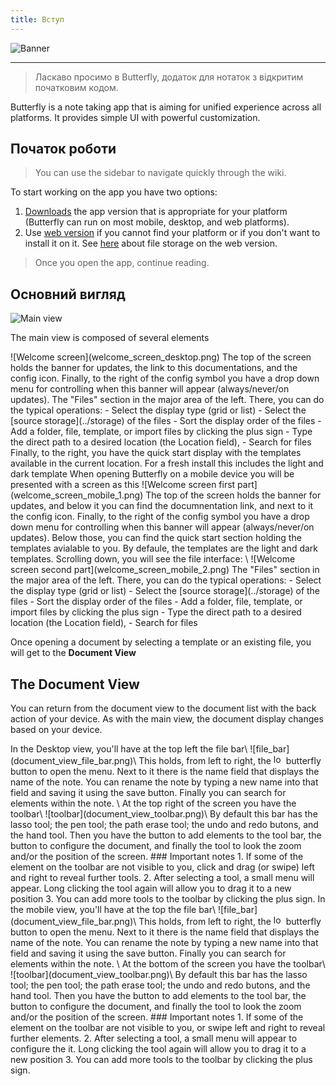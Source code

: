 ```yaml
---
title: Вступ
---
```



![Banner](/img/banner.png)

---

> Ласкаво просимо в Butterfly, додаток для нотаток з відкритим початковим кодом.

Butterfly is a note taking app that is aiming for unified experience across all platforms. It provides simple UI with powerful customization.

## Початок роботи

> You can use the sidebar to navigate quickly through the wiki.

To start working on the app you have two options:

1. [Downloads](/downloads) the app version that is appropriate for your platform (Butterfly can run on most mobile, desktop, and web platforms).
2. Use [web version](https://web.butterfly.linwood.dev) if you cannot find your platform or if you don't want to install it on it. See [here](storage#web) about file storage on the web version.

> Once you open the app, continue reading.

## Основний вигляд

![Main view](@assets/img/main.png)

The main view is composed of several elements

<Tabs syncKey="platform">
    <TabItem label="Desktop">
        ![Welcome screen](welcome_screen_desktop.png)
        The top of the screen holds the banner for updates, the link to this documentations, and the <Gear className="inline-icon"/> config icon. Finally, to the right of the <Gear className="inline-icon"/> config symbol you have a drop down menu for controlling when this banner will appear (always/never/on updates).
        The "Files" section in the major area of the left. There, you can do the typical operations:
        - Select the display type (grid or list)
        - Select the [source storage](../storage) of the files
        - Sort the display order of the files
        - Add a folder, file, template, or import files by clicking the <Plus className="inline-icon"/> plus sign
        - Type the direct path to a desired location (the Location field),
        - Search for files
        Finally, to the right, you have the quick start display with the templates available in the current location. For a fresh install this includes the light and dark template
    </TabItem>
    <TabItem label="Mobile">
        When opening Butterfly on a mobile device you will be presented with a screen as this
        ![Welcome screen first part](welcome_screen_mobile_1.png)
        The top of the screen holds the banner for updates, and below it you can find the documnentation link, and next to it the <Gear className="inline-icon"/> config icon. Finally, to the right of the <Gear className="inline-icon"/> config symbol you have a drop down menu for controlling when this banner will appear (always/never/on updates).
        Below those, you can find the quick start section holding the templates avialable to you. By defaule, the templates are the light and dark templates.
        Scrolling down, you will see the file interface:
        \
        ![Welcome screen second part](welcome_screen_mobile_2.png)  
        The "Files" section in the major area of the left. There, you can do the typical operations:
        - Select the display type (grid or list)
        - Select the [source storage](../storage) of the files
        - Sort the display order of the files
        - Add a folder, file, template, or import files by clicking the <Plus className="inline-icon"/> plus sign
        - Type the direct path to a desired location (the Location field),
        - Search for files
 </TabItem>
</Tabs>

Once opening a document by selecting a template or an existing file, you will get to the **Document View**

## The Document View

You can return from the document view to the document list with the back action of your device. As with the main view, the document display changes based on your device.

<Tabs syncKey="platform">
    <TabItem label="Desktop">
  In the Desktop view, you'll have at the top left the file bar\
  ![file_bar](document_view_file_bar.png)\
  This holds, from left to right, the <img alt="logo" src={logo.src} className="inline-icon" width="16"/> butterfly button to open the menu. Next to it there is the name field that displays the name of the note. You can rename the note by typing a new name into that field and saving it using the <FloppyDisk className="inline-icon"/> save button. Finally you can <MagnifyingGlass className="inline-icon"/> search for elements within the note.
  \
  At the top right of the screen you have the toolbar\
  ![toolbar](document_view_toolbar.png)\
  By default this bar has the <ScribbleLoop className="inline-icon"/> lasso tool; the <Pen className="inline-icon"/> pen tool; the <Path className="inline-icon"/> path erase tool; the <ArrowCounterClockwise className="inline-icon"/> undo and <ArrowClockwise className="inline-icon"/> redo butons, and the <Hand className="inline-icon"/> hand tool. Then you have the <Plus className="inline-icon"/> button to add elements to the tool bar, the <Wrench className="inline-icon"/> button to configure the document, and finally the <Lock className="inline-icon"/> tool to look the zoom and/or the position of the screen.
  ### Important notes
  1. If some of the element on the toolbar are not visible to you, click and drag (or swipe) left and right to reveal further tools.
  2. After selecting a tool, a small menu will appear. Long clicking the tool again will allow you to drag it to a new position
  3. You can add more tools to the toolbar by clicking the <Plus className="inline-icon"/> plus sign.
 </TabItem>
 <TabItem label="Mobile">
  In the mobile view, you'll have at the top the file bar\
     ![file_bar](document_view_file_bar.png)\
  This holds, from left to right, the <img alt="logo" src={logo.src} class="inline-icon" width="16"/> butterfly button to open the menu. Next to it there is the name field that displays the name of the note. You can rename the note by typing a new name into that field and saving it using the <FloppyDisk className="inline-icon"/> save button. Finally you can <MagnifyingGlass className="inline-icon"/> search for elements within the note.
  \
  At the bottom of the screen you have the toolbar\
  ![toolbar](document_view_toolbar.png)\
  By default this bar has the <ScribbleLoop className="inline-icon"/> lasso tool; the <Pen className="inline-icon" /> pen tool; the <Path className="inline-icon"/> path erase tool; the <ArrowCounterClockwise className="inline-icon"/> undo and <ArrowClockwise className="inline-icon"/> redo butons, and the <Hand className="inline-icon"/> hand tool. Then you have the <Plus className="inline-icon"/> button to add elements to the tool bar, the <Wrench className="inline-icon"/> button to configure the document, and finally the <Lock className="inline-icon"/> tool to look the zoom and/or the position of the screen.
  ### Important notes
  1. If some of the element on the toolbar are not visible to you, or swipe left and right to reveal further elements.
  2. After selecting a tool, a small menu will appear to configure the it. Long clicking the tool again will allow you to drag it to a new position
  3. You can add more tools to the toolbar by clicking the <Plus className="inline-icon"/> plus sign.
 </TabItem>
</Tabs>
